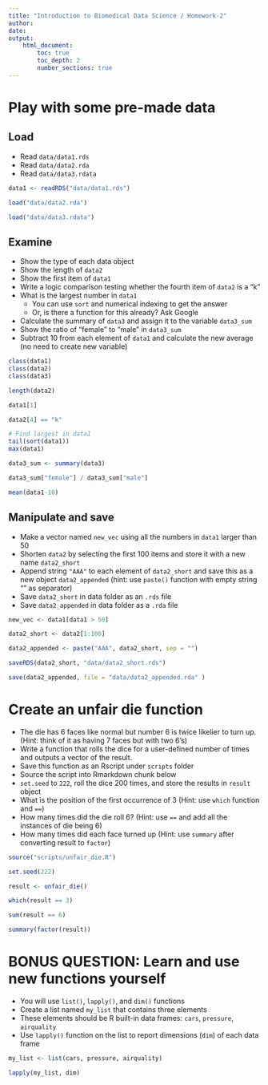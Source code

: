 ---
title: "Introduction to Biomedical Data Science / Homework-2"
author:
date:
output:
    html_document:
        toc: true
        toc_depth: 2
        number_sections: true
---


# Play with some pre-made data

## Load

- Read `data/data1.rds`
- Read `data/data2.rda`
- Read `data/data3.rdata`

```{r}

data1 <- readRDS("data/data1.rds")

load("data/data2.rda")

load("data/data3.rdata")

```

## Examine

- Show the type of each data object
- Show the length of `data2`
- Show the first item of `data1`
- Write a logic comparison testing whether the fourth item of `data2` is a "k"
- What is the largest number in `data1`
    - You can use `sort` and numerical indexing to get the answer
    - Or, is there a function for this already? Ask Google
- Calculate the summary of `data3` and assign it to the variable `data3_sum`
- Show the ratio of "female" to "male" in `data3_sum`
- Subtract 10 from each element of `data1` and calculate the new average (no need to create new variable)

```{r}

class(data1)
class(data2)
class(data3)

length(data2)

data1[1]

data2[4] == "k"

# Find largest in data1
tail(sort(data1))
max(data1)

data3_sum <- summary(data3)

data3_sum["female"] / data3_sum["male"]

mean(data1-10)


```


## Manipulate and save

- Make a vector named `new_vec` using all the numbers in `data1` larger than 50
- Shorten `data2` by selecting the first 100 items and store it with a new name `data2_short`
- Append string `"AAA"` to each element of `data2_short` and save this as a new object `data2_appended` (hint: use `paste()` function with empty string "" as separator)
- Save `data2_short` in data folder as an `.rds` file
- Save `data2_appended` in data folder as a `.rda` file


```{r}

new_vec <- data1[data1 > 50]

data2_short <- data2[1:100]

data2_appended <- paste("AAA", data2_short, sep = "")

saveRDS(data2_short, "data/data2_short.rds")

save(data2_appended, file = "data/data2_appended.rda" )

```


# Create an unfair die function

- The die has 6 faces like normal but number 6 is twice likelier to turn up. (Hint: think of it as having 7 faces but with two 6's)
- Write a function that rolls the dice for a user-defined number of times and outputs a vector of the result.
- Save this function as an Rscript under `scripts` folder
- Source the script into Rmarkdown chunk below
- `set.seed` to `222`, roll the dice 200 times, and store the results in `result` object
- What is the position of the first occurrence of 3 (Hint: use `which` function and `==`)
- How many times did the die roll 6? (Hint: use `==` and add all the instances of die being 6)
- How many times did each face turned up (Hint: use `summary` after converting result to `factor`)

```{r}

source("scripts/unfair_die.R")

set.seed(222)

result <- unfair_die()

which(result == 3)

sum(result == 6)

summary(factor(result))

```


# BONUS QUESTION: Learn and use new functions yourself

- You will use `list()`, `lapply()`, and `dim()` functions
- Create a list named `my_list` that contains three elements
- These elements should be R built-in data frames: `cars`, `pressure`, `airquality`
- Use `lapply()` function on the list to report dimensions (`dim`) of each data frame


```{r}

my_list <- list(cars, pressure, airquality)

lapply(my_list, dim)

```





